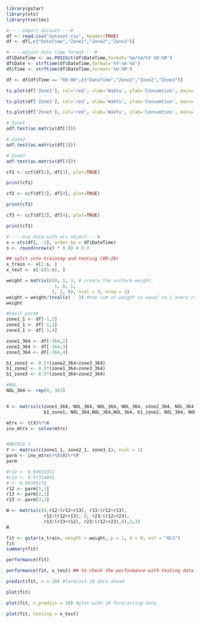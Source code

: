 ```r
library(gstar)
library(xts)
library(tseries)
```

```r
#-----import dataset----#
df <- read.csv("dataset.csv", header=TRUE)
df <- df[,c("DateTime","Zone1","Zone2","Zone3")]
```

```r
#-----adjust date time format----#
df$DateTime <- as.POSIXct(df$DateTime,format='%m/%d/%Y %H:%M')
df$Date <- strftime(df$DateTime,format='%Y-%m-%d')
df$Time <- strftime(df$DateTime,format='%H:%M')

df <- df[df$Time == "00:00",c("DateTime","Zone1","Zone2","Zone3")]
```

```r
ts.plot(df['Zone1'], col='red', xlab='Waktu', ylab='Consumtion', main='Konsumsi Listrik Wilayah 1')

ts.plot(df['Zone2'], col='red', xlab='Waktu', ylab='Consumtion', main='Konsumsi Listrik Wilayah 2')

ts.plot(df['Zone3'], col='red', xlab='Waktu', ylab='Consumtion', main='Konsumsi Listrik Wilayah 3')
```


```r
# Zone1
adf.test(as.matrix(df[2]))
```

```r
# Zone2
adf.test(as.matrix(df[3]))
```

```r
# Zone3
adf.test(as.matrix(df[4]))
```

```r
cf1 <- ccf(df[2], df[3], plot=TRUE)

print(cf1)
```

```r
cf2 <- ccf(df[3], df[4], plot=TRUE)

print(cf2)
```

```r
cf3 <- ccf(df[2], df[4], plot=TRUE)

print(cf3)
```

```r
#-----Use data with xts object----#
x = xts(df[, -1], order.by = df$DateTime)
s <- round(nrow(x) * 0.8) # 0.8
```

```r
## split into training and testing (80:20)
x_train <- x[1:s, ]
x_test <- x[-c(1:s), ]
```

```r
weight = matrix(c(0, 1, 1, # create the uniform weight.
                  1, 0, 1,
                 1, 1, 0), ncol = 3, nrow = 3)
weight = weight/(ncol(x) - 1) #the sum of weight is equal to 1 every row.
weight
```


```r
#hasil param
zone1_1 <- df[-1,2]
zone2_1 <- df[-1,3]
zone3_1 <- df[-1,4]

zone1_364 <- df[-364,2]
zone2_364 <- df[-364,3]
zone3_364 <- df[-364,4]

b1_zone1 <- 0.5*(zone2_364+zone3_364)
b1_zone2 <- 0.5*(zone1_364+zone3_364)
b1_zone3 <- 0.5*(zone1_364+zone2_364)

#NOL
NOL_364 <- rep(0, 363)


X <- matrix(c(zone1_364, NOL_364, NOL_364, NOL_364, zone2_364, NOL_364,NOL_364, NOL_364, zone3_364,
              b1_zone1, NOL_364,NOL_364,NOL_364, b1_zone2, NOL_364, NOL_364, NOL_364, b1_zone3), ncol=6)

mtrx <- t(X)%*%X
inv_mtrx <- solve(mtrx)


#MATRIX Y
Y <- matrix(c(zone1_1, zone2_1, zone3_1), ncol = 1)
parm <- inv_mtrx%*%t(X)%*%Y
parm

#r12 <- 0.94921371
#r13 <- 0.97314842
# <- 0.98399176
r12 <- parm[1,1]
r13 <- parm[2,1]
r23 <- parm[3,1]

W <- matrix(c(0,r12/(r12+r13), r13/(r12+r13),
              r12/(r12+r13), 0, r23/(r12+r23),
              r13/(r13+r12), r23/(r12+r23),0),3,3)
W

```

```r
fit <- gstar(x_train, weight = weight, p = 1, d = 0, est = "OLS")
fit
summary(fit)
```

```r
performance(fit)
```

```r
performance(fit, x_test) ## to check the performance with testing data
```

```r
predict(fit, n = 10) #forecast 10 data ahead
```

```r
plot(fit)
```

```r
plot(fit, n_predict = 10) #plot with 10 forecasting data
```

```r
plot(fit, testing = x_test)
```
